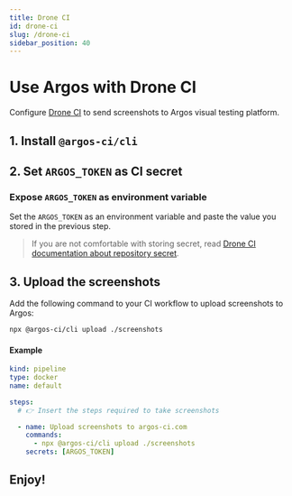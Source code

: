```yaml
---
title: Drone CI
id: drone-ci
slug: /drone-ci
sidebar_position: 40
---
```



# Use Argos with Drone CI

Configure [Drone CI](https://www.drone.io/) to send screenshots to Argos visual testing platform.

## 1. Install `@argos-ci/cli`

<InstallCliCommand />

## 2. Set `ARGOS_TOKEN` as CI secret

<TokenStep />

### Expose `ARGOS_TOKEN` as environment variable

Set the `ARGOS_TOKEN` as an environment variable and paste the value you stored in the previous step.

> If you are not comfortable with storing secret, read [Drone CI documentation about repository secret](https://docs.drone.io/secret/repository/).

## 3. Upload the screenshots

Add the following command to your CI workflow to upload screenshots to Argos:

```sh
npx @argos-ci/cli upload ./screenshots
```

#### Example

```yml title=".drone.yml"
kind: pipeline
type: docker
name: default

steps:
  # 👉 Insert the steps required to take screenshots

  - name: Upload screenshots to argos-ci.com
    commands:
      - npx @argos-ci/cli upload ./screenshots
    secrets: [ARGOS_TOKEN]
```

<RepositoryExampleLink />

## Enjoy!

<Enjoy />

